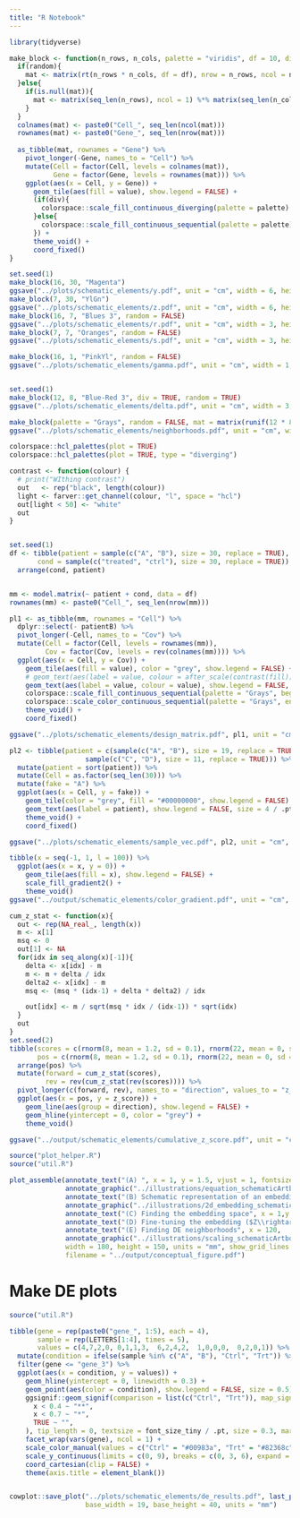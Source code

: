 ```yaml
---
title: "R Notebook"
---
```



```r
library(tidyverse)
```


```r
make_block <- function(n_rows, n_cols, palette = "viridis", df = 10, div = FALSE, random = TRUE, mat = NULL){
  if(random){
    mat <- matrix(rt(n_rows * n_cols, df = df), nrow = n_rows, ncol = n_cols)
  }else{
    if(is.null(mat)){
      mat <- matrix(seq_len(n_rows), ncol = 1) %*% matrix(seq_len(n_cols), nrow = 1)
    }
  }
  colnames(mat) <- paste0("Cell_", seq_len(ncol(mat)))
  rownames(mat) <- paste0("Gene_", seq_len(nrow(mat)))
  
  as_tibble(mat, rownames = "Gene") %>%
    pivot_longer(-Gene, names_to = "Cell") %>%
    mutate(Cell = factor(Cell, levels = colnames(mat)),
           Gene = factor(Gene, levels = rownames(mat))) %>%
    ggplot(aes(x = Cell, y = Gene)) +
      geom_tile(aes(fill = value), show.legend = FALSE) +
      (if(div){
        colorspace::scale_fill_continuous_diverging(palette = palette)      
      }else{
        colorspace::scale_fill_continuous_sequential(palette = palette)
      }) +
      theme_void() +
      coord_fixed()
}

set.seed(1)
make_block(16, 30, "Magenta")
ggsave("../plots/schematic_elements/y.pdf", unit = "cm", width = 6, height = 5, dpi = 300)
make_block(7, 30, "YlGn")
ggsave("../plots/schematic_elements/z.pdf", unit = "cm", width = 6, height = 3, dpi = 300)
make_block(16, 7, "Blues 3", random = FALSE)
ggsave("../plots/schematic_elements/r.pdf", unit = "cm", width = 3, height = 5, dpi = 300)
make_block(7, 7, "Oranges", random = FALSE)
ggsave("../plots/schematic_elements/s.pdf", unit = "cm", width = 3, height = 3, dpi = 300)

make_block(16, 1, "PinkYl", random = FALSE)
ggsave("../plots/schematic_elements/gamma.pdf", unit = "cm", width = 1, height = 5, dpi = 300)


set.seed(1)
make_block(12, 8, "Blue-Red 3", div = TRUE, random = TRUE)
ggsave("../plots/schematic_elements/delta.pdf", unit = "cm", width = 3, height = 5, dpi = 300)

make_block(palette = "Grays", random = FALSE, mat = matrix(runif(12 * 8) < 0.3, nrow = 12, ncol = 8) * 1.0)
ggsave("../plots/schematic_elements/neighborhoods.pdf", unit = "cm", width = 3, height = 5, dpi = 300)


```


```r
colorspace::hcl_palettes(plot = TRUE)
colorspace::hcl_palettes(plot = TRUE, type = "diverging")
```


```r
contrast <- function(colour) {
  # print("WIthing contrast")
  out   <- rep("black", length(colour))
  light <- farver::get_channel(colour, "l", space = "hcl")
  out[light < 50] <- "white"
  out
}


set.seed(1)
df <- tibble(patient = sample(c("A", "B"), size = 30, replace = TRUE),
       cond = sample(c("treated", "ctrl"), size = 30, replace = TRUE)) %>%
  arrange(cond, patient)


mm <- model.matrix(~ patient + cond, data = df)
rownames(mm) <- paste0("Cell_", seq_len(nrow(mm)))

pl1 <- as_tibble(mm, rownames = "Cell") %>%
  dplyr::select(- patientB) %>%
  pivot_longer(-Cell, names_to = "Cov") %>%
  mutate(Cell = factor(Cell, levels = rownames(mm)),
         Cov = factor(Cov, levels = rev(colnames(mm)))) %>%
  ggplot(aes(x = Cell, y = Cov)) +
    geom_tile(aes(fill = value), color = "grey", show.legend = FALSE) +
    # geom_text(aes(label = value, colour = after_scale(contrast(fill)))) +
    geom_text(aes(label = value, colour = value), show.legend = FALSE, size = 4 / .pt) +
    colorspace::scale_fill_continuous_sequential(palette = "Grays", begin = 0.05, end = 0.9) +
    colorspace::scale_color_continuous_sequential(palette = "Grays", end = 0.05, begin = 0.9) +
    theme_void() +
    coord_fixed()

ggsave("../plots/schematic_elements/design_matrix.pdf", pl1, unit = "cm", width = 4.7, height = 2, dpi = 300)

pl2 <- tibble(patient = c(sample(c("A", "B"), size = 19, replace = TRUE),
                   sample(c("C", "D"), size = 11, replace = TRUE))) %>%
  mutate(patient = sort(patient)) %>%
  mutate(Cell = as.factor(seq_len(30))) %>%
  mutate(fake = "A") %>%
  ggplot(aes(x = Cell, y = fake)) +
    geom_tile(color = "grey", fill = "#00000000", show.legend = FALSE) +
    geom_text(aes(label = patient), show.legend = FALSE, size = 4 / .pt) +
    theme_void() +
    coord_fixed()

ggsave("../plots/schematic_elements/sample_vec.pdf", pl2, unit = "cm", width = 4.7, height = 1, dpi = 300)
```



```r
tibble(x = seq(-1, 1, l = 100)) %>%
  ggplot(aes(x = x, y = 0)) +
    geom_tile(aes(fill = x), show.legend = FALSE) +
    scale_fill_gradient2() +
    theme_void()
ggsave("../output/schematic_elements/color_gradient.pdf", unit = "cm", width = 3, height = 0.5, dpi = 300)


```


```r
cum_z_stat <- function(x){
  out <- rep(NA_real_, length(x))
  m <- x[1]
  msq <- 0
  out[1] <- NA
  for(idx in seq_along(x)[-1]){
    delta <- x[idx] - m
    m <- m + delta / idx
    delta2 <- x[idx] - m
    msq <- (msq * (idx-1) + delta * delta2) / idx

    out[idx] <- m / sqrt(msq * idx / (idx-1)) * sqrt(idx)
  }
  out
}
set.seed(2)
tibble(scores = c(rnorm(8, mean = 1.2, sd = 0.1), rnorm(22, mean = 0, sd = 0.2)),
       pos = c(rnorm(8, mean = 1.2, sd = 0.1), rnorm(22, mean = 0, sd = 0.2))) %>%
  arrange(pos) %>%
  mutate(forward = cum_z_stat(scores),
         rev = rev(cum_z_stat(rev(scores)))) %>%
  pivot_longer(c(forward, rev), names_to = "direction", values_to = "z_score") %>%
  ggplot(aes(x = pos, y = z_score)) +
    geom_line(aes(group = direction), show.legend = FALSE) +
    geom_hline(yintercept = 0, color = "grey") +
    theme_void()

ggsave("../output/schematic_elements/cumulative_z_score.pdf", unit = "cm", width = 6, height = 2, dpi = 300)

```




```r
source("plot_helper.R")
source("util.R")
```



```r
plot_assemble(annotate_text("(A) ", x = 1, y = 1.5, vjust = 1, fontsize = font_size, fontface = "bold"),
              annotate_graphic("../illustrations/equation_schematicArtboard 1.pdf", x = 90,  y = 127, units = "mm"),
              annotate_text("(B) Schematic representation of an embedding", x = 1, y = 45, vjust = 1, fontsize = font_size, fontface = "bold"),
              annotate_graphic("../illustrations/2d_embedding_schematicArtboard 1.pdf", x = 90,  y = 80, units = "mm"),
              annotate_text("(C) Finding the embedding space", x = 1,y = 97, vjust = 1, fontsize = font_size, fontface = "bold"),
              annotate_text("(D) Fine-tuning the embedding ($Z\\rightarrow Z'$)", x = 63, y = 97, vjust = 1, fontsize = font_size, fontface = "bold"),
              annotate_text("(E) Finding DE neighborhoods", x = 120,   y = 97, vjust = 1, fontsize = font_size, fontface = "bold"),
              annotate_graphic("../illustrations/scaling_schematicArtboard 1.pdf", x = 90,  y = 25, units = "mm"),
              width = 180, height = 150, units = "mm", show_grid_lines = FALSE, latex_support = TRUE,
              filename = "../output/conceptual_figure.pdf")
```


# Make DE plots

```r
source("util.R")

tibble(gene = rep(paste0("gene_", 1:5), each = 4),
       sample = rep(LETTERS[1:4], times = 5),
       values = c(4,7,2,0, 0,1,1,3,  6,2,4,2,  1,0,0,0,  0,2,0,1)) %>%
  mutate(condition = ifelse(sample %in% c("A", "B"), "Ctrl", "Trt")) %>%
  filter(gene <= "gene_3") %>%
  ggplot(aes(x = condition, y = values)) +
    geom_hline(yintercept = 0, linewidth = 0.3) +
    geom_point(aes(color = condition), show.legend = FALSE, size = 0.5) +
    ggsignif::geom_signif(comparison = list(c("Ctrl", "Trt")), map_signif_level = \(x) case_when(
      x < 0.4 ~ "**",
      x < 0.7 ~ "*",
      TRUE ~ "",
    ), tip_length = 0, textsize = font_size_tiny / .pt, size = 0.3, margin_top = 0.2, vjust = 0.3) +
    facet_wrap(vars(gene), ncol = 1) +
    scale_color_manual(values = c("Ctrl" = "#00983a", "Trt" = "#82368c")) +
    scale_y_continuous(limits = c(0, 9), breaks = c(0, 3, 6), expand = expansion(0)) +
    coord_cartesian(clip = FALSE) +
    theme(axis.title = element_blank())


cowplot::save_plot("../plots/schematic_elements/de_results.pdf", last_plot(), 
                   base_width = 19, base_height = 40, units = "mm")
    
```

